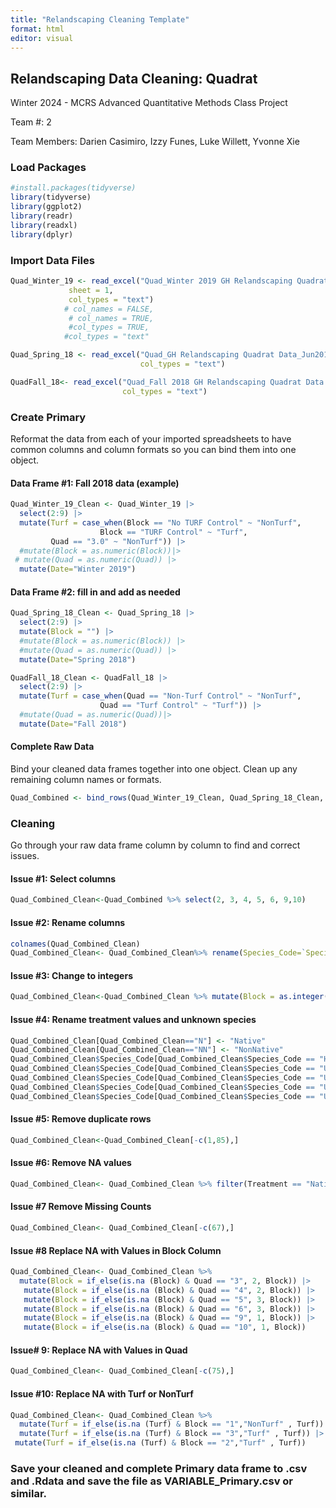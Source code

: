 ```yaml
---
title: "Relandscaping Cleaning Template"
format: html
editor: visual
---
```


## Relandscaping Data Cleaning: Quadrat

Winter 2024 - MCRS Advanced Quantitative Methods Class Project

Team #: 2

Team Members: Darien Casimiro, Izzy Funes, Luke Willett, Yvonne Xie

### Load Packages

```r
#install.packages(tidyverse)
library(tidyverse)
library(ggplot2)
library(readr)
library(readxl)
library(dplyr)

```

### Import Data Files

```r
Quad_Winter_19 <- read_excel("Quad_Winter 2019 GH Relandscaping Quadrat Data.xlsx", 
             sheet = 1, 
             col_types = "text")
            # col_names = FALSE, 
             # col_names = TRUE,
             #col_types = TRUE, 
            #col_types = "text" 

```

```r
Quad_Spring_18 <- read_excel("Quad_GH Relandscaping Quadrat Data_Jun2018.xlsx",
                             col_types = "text")
```

```r
QuadFall_18<- read_excel("Quad_Fall 2018 GH Relandscaping Quadrat Data.xlsx",
                         col_types = "text")
```

### Create Primary

Reformat the data from each of your imported spreadsheets to have common columns and column formats so you can bind them into one object.

#### Data Frame #1: Fall 2018 data (example)

```r
Quad_Winter_19_Clean <- Quad_Winter_19 |>
  select(2:9) |>
  mutate(Turf = case_when(Block == "No TURF Control" ~ "NonTurf",
                    Block == "TURF Control" ~ "Turf",
         Quad == "3.0" ~ "NonTurf")) |>
  #mutate(Block = as.numeric(Block))|>
 # mutate(Quad = as.numeric(Quad)) |>
  mutate(Date="Winter 2019")
```

#### Data Frame #2: fill in and add as needed

```r
Quad_Spring_18_Clean <- Quad_Spring_18 |>
  select(2:9) |>
  mutate(Block = "") |>
  #mutate(Block = as.numeric(Block)) |>
  #mutate(Quad = as.numeric(Quad)) |>
  mutate(Date="Spring 2018")
```

```r
QuadFall_18_Clean <- QuadFall_18 |>
  select(2:9) |>
  mutate(Turf = case_when(Quad == "Non-Turf Control" ~ "NonTurf",
                    Quad == "Turf Control" ~ "Turf")) |>
  #mutate(Quad = as.numeric(Quad))|>
  mutate(Date="Fall 2018")
```

#### Complete Raw Data

Bind your cleaned data frames together into one object. Clean up any remaining column names or formats.

```r
Quad_Combined <- bind_rows(Quad_Winter_19_Clean, Quad_Spring_18_Clean, QuadFall_18_Clean)
```

### Cleaning

Go through your raw data frame column by column to find and correct issues.

#### Issue #1: Select columns

```r
Quad_Combined_Clean<-Quad_Combined %>% select(2, 3, 4, 5, 6, 9,10)
```

#### Issue #2: Rename columns

```r
colnames(Quad_Combined_Clean)
Quad_Combined_Clean<- Quad_Combined_Clean%>% rename(Species_Code=`Species Code`)
```

#### **Issue #3:** Change to integers

```r
Quad_Combined_Clean<-Quad_Combined_Clean %>% mutate(Block = as.integer(Block), Count = as.integer(Count), Quad = as.integer(Quad))
```

#### **Issue #4: Rename treatment values and unknown species**

```r
Quad_Combined_Clean[Quad_Combined_Clean=="N"] <- "Native"
Quad_Combined_Clean[Quad_Combined_Clean=="NN"] <- "NonNative"
Quad_Combined_Clean$Species_Code[Quad_Combined_Clean$Species_Code == "HEDHEL (eng ivy)"] <- "HEDHEL"
Quad_Combined_Clean$Species_Code[Quad_Combined_Clean$Species_Code == "UK(01)"] <- "UNK1"
Quad_Combined_Clean$Species_Code[Quad_Combined_Clean$Species_Code == "UK(02)"] <- "UNK2"
Quad_Combined_Clean$Species_Code[Quad_Combined_Clean$Species_Code == "UK(03)"] <- "UNK3"
Quad_Combined_Clean$Species_Code[Quad_Combined_Clean$Species_Code == "UK(04)"] <- "UNK4"

```

#### Issue #5: Remove duplicate rows

```r
Quad_Combined_Clean<-Quad_Combined_Clean[-c(1,85),]
```

#### Issue #6: Remove NA values

```r
Quad_Combined_Clean<- Quad_Combined_Clean %>% filter(Treatment == "Native" | Treatment== "NonNative" & Block >=1 & Quad >=1)
```

#### Issue #7 Remove Missing Counts

```r
Quad_Combined_Clean<- Quad_Combined_Clean[-c(67),]
```

#### Issue #8 Replace NA with Values in Block Column

```r
Quad_Combined_Clean<- Quad_Combined_Clean %>%
  mutate(Block = if_else(is.na (Block) & Quad == "3", 2, Block)) |> 
   mutate(Block = if_else(is.na (Block) & Quad == "4", 2, Block)) |>
   mutate(Block = if_else(is.na (Block) & Quad == "5", 3, Block)) |>
   mutate(Block = if_else(is.na (Block) & Quad == "6", 3, Block)) |>
   mutate(Block = if_else(is.na (Block) & Quad == "9", 1, Block)) |>
   mutate(Block = if_else(is.na (Block) & Quad == "10", 1, Block))
```

#### Issue# 9: Replace NA with Values in Quad

```r
Quad_Combined_Clean<- Quad_Combined_Clean[-c(75),]
```

#### Issue #10: Replace NA with Turf or NonTurf

```r
Quad_Combined_Clean<- Quad_Combined_Clean %>%
  mutate(Turf = if_else(is.na (Turf) & Block == "1","NonTurf" , Turf)) |>
  mutate(Turf = if_else(is.na (Turf) & Block == "3","Turf" , Turf)) |>
 mutate(Turf = if_else(is.na (Turf) & Block == "2","Turf" , Turf))
```

### Save your cleaned and complete Primary data frame to .csv and .Rdata and save the file as VARIABLE_Primary.csv or similar.

```r

```

